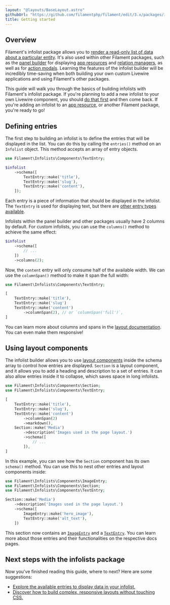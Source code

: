 ```yaml
---
layout: "@layouts/BaseLayout.astro"
githubUrl: "https://github.com/filamentphp/filament/edit/3.x/packages/infolists/docs/02-getting-started.md"
title: Getting started
---
```


## Overview

Filament's infolist package allows you to [render a read-only list of data about a particular entity](adding-an-infolist-to-a-livewire-component). It's also used within other Filament packages, such as the [panel builder](../panels) for displaying [app resources](../panels/resources/getting-started) and [relation managers](../panels/resources/relation-managers), as well as for [action modals](../actions). Learning the features of the infolist builder will be incredibly time-saving when both building your own custom Livewire applications and using Filament's other packages.

This guide will walk you through the basics of building infolists with Filament's infolist package. If you're planning to add a new infolist to your own Livewire component, you should [do that first](adding-an-infolist-to-a-livewire-component) and then come back. If you're adding an infolist to an [app resource](../panels/resources/getting-started), or another Filament package, you're ready to go!

## Defining entries

The first step to building an infolist is to define the entries that will be displayed in the list. You can do this by calling the `entries()` method on an `Infolist` object. This method accepts an array of entry objects.

```php
use Filament\Infolists\Components\TextEntry;

$infolist
    ->schema([
        TextEntry::make('title'),
        TextEntry::make('slug'),
        TextEntry::make('content'),
    ]);
```

Each entry is a piece of information that should be displayed in the infolist. The `TextEntry` is used for displaying text, but there are [other entry types available](entries/getting-started#available-entries).

Infolists within the panel builder and other packages usually have 2 columns by default. For custom infolists, you can use the `columns()` method to achieve the same effect:

```php
$infolist
    ->schema([
        // ...
    ])
    ->columns(2);
```

Now, the `content` entry will only consume half of the available width. We can use the `columnSpan()` method to make it span the full width:

```php
use Filament\Infolists\Components\TextEntry;

[
    TextEntry::make('title'),
    TextEntry::make('slug')
    TextEntry::make('content')
        ->columnSpan(2), // or `columnSpan('full')`,
]
```

You can learn more about columns and spans in the [layout documentation](layout/grid). You can even make them responsive!

## Using layout components

The infolist builder allows you to use [layout components](layout/getting-started#available-layout-components) inside the schema array to control how entries are displayed. `Section` is a layout component, and it allows you to add a heading and description to a set of entries. It can also allow entries inside it to collapse, which saves space in long infolists.

```php
use Filament\Infolists\Components\Section;
use Filament\Infolists\Components\TextEntry;

[
    TextEntry::make('title'),
    TextEntry::make('slug'),
    TextEntry::make('content')
        ->columnSpan(2)
        ->markdown(),
    Section::make('Media')
        ->description('Images used in the page layout.')
        ->schema([
            // ...
        ]),
]
```

In this example, you can see how the `Section` component has its own `schema()` method. You can use this to nest other entries and layout components inside:

```php
use Filament\Infolists\Components\ImageEntry;
use Filament\Infolists\Components\Section;
use Filament\Infolists\Components\TextEntry;

Section::make('Media')
    ->description('Images used in the page layout.')
    ->schema([
        ImageEntry::make('hero_image'),
        TextEntry::make('alt_text'),
    ])
```

This section now contains an [`ImageEntry`](entries/image) and a [`TextEntry`](entries/text). You can learn more about those entries and their functionalities on the respective docs pages.

## Next steps with the infolists package

Now you've finished reading this guide, where to next? Here are some suggestions:

- [Explore the available entries to display data in your infolist.](entries/getting-started#available-entries)
- [Discover how to build complex, responsive layouts without touching CSS.](layout/getting-started)
